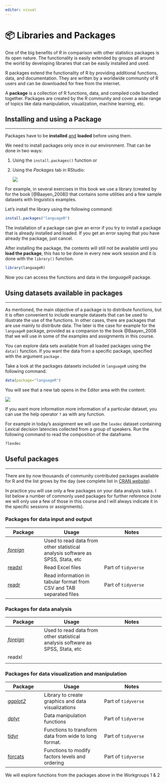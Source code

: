 ```yaml
---
editor: visual
---
```


# 📦 Libraries and Packages

One of the big benefits of *R* in comparison with other statistics packages is its open nature. The functionality is easily extended by groups all around the world by developing libraries that can be easily installed and used.

R packages extend the functionality of R by providing additional functions, data, and documentation. They are written by a worldwide community of R users and can be downloaded for free from the internet.

A **package** is a collection of R functions, data, and compiled code bundled together. Packages are created by the R community and cover a wide range of topics like data manipulation, visualization, machine learning, etc.

## Installing and using a Package

------------------------------------------------------------------------

Packages have to be **installed** [and]{.underline} **loaded** before using them.

We need to install packages only once in our environment. That can be done in two ways:

1.  Using the `install.packages()` function or

2.  Using the *Packages* tab in RStudio:

    ![](images/clipboard-4075559686.png)

For example, in several exercises in this book we use a library (created by for the book [@Baayen_2008]) that contains some utilities and a few sample datasets with linguistics examples.

Let's install the library using the following command:

``` r
install.packages("languageR")
```

::: callout-warning
The installation of a package can give an error if you try to install a package that is already installed and loaded. If you get an error saying that you have already the package, just cancel.
:::

After installing the package, the contents will still not be available until you **load the package**, this has to be done in every new work session and it is done with the `library()` function.

``` r
library(languageR)
```

Now you can access the functions and data in the *languageR* package.

## Using datasets available in packages

------------------------------------------------------------------------

As mentioned, the main objective of a package is to distribute functions, but it is often convenient to include example datasets that can be used to illustrate the use of the functions. In other cases, there are packages that are use mainly to distribute data. The later is the case for example for the `languageR` package, provided as a companion to the book @Baayen_2008 that we will use in some of the examples and assignments in this course.

You can explore data sets available from all loaded packages using the `data()` function. If you want the data from a specific package, specified with the argument `package` .

Take a look at the packages datasets included in `languageR` using the following command.

``` r
data(package="languageR")
```

You will see that a new tab opens in the Editor area with the content:

![](images/clipboard-1927359389.png)

If you want more information more information of a particular dataset, you can use the help operator `?` as with any function.

For example in today's assignment we will use the `lexdec` dataset containing Lexical decision latencies collected from a group of speakers. Run the following command to read the composition of the dataframe.

``` r
?lexdec
```

## Useful packages

------------------------------------------------------------------------

There are by now thousands of community contributed packages available for R and the list grows by the day (see complete list in [CRAN website](https://cran.r-project.org/web/packages/available_packages_by_name.html)).

In practice you will use only a few packages on your data analysis tasks. I list below a number of commonly used packages for further reference (note we will only use a few of those in this course and I will always indicate it in the specific sessions or assignments).

### Packages for data input and output

| Package | Usage | Notes |
|-----------------|----------------------------|----------------------------|
| [*foreign*](https://cran.r-project.org/web/packages/foreign/refman/foreign.html) | Used to read data from other statistical analysis software as SPSS, Stata, etc |  |
| [readxl](https://readxl.tidyverse.org/) | Read Excel files | Part of `tidyverse` |
| [readr](https://readr.tidyverse.org/) | Read information in tabular format from CSV and TAB separated files | Part of `tidyverse` |

### Packages for data analysis

| Package | Usage | Notes |
|-----------------|----------------------------|----------------------------|
| [*foreign*](https://cran.r-project.org/web/packages/foreign/refman/foreign.html) | Used to read data from other statistical analysis software as SPSS, Stata, etc |  |
| readxl |  |  |
|  |  |  |

### Packages for data visualization and manipulation

| Package | Usage | Notes |
|-----------------|----------------------------|----------------------------|
| [*ggplot2*](https://ggplot2.tidyverse.org/) | Library to create graphics and data visualizations | Part of `tidyverse` |
| [dplyr](https://dplyr.tidyverse.org/) | Data manipulation functions | Part of `tidyverse` |
| [tidyr](https://tidyr.tidyverse.org/) | Functions to transform data from wide to long format. | Part of `tidyverse` |
| [forcats](https://forcats.tidyverse.org/) | Functions to modify factors levels and ordering | Part of `tidyverse` |

We will explore functions from the packages above in the Workgroups 1 & 2
